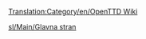 [[Translation:Category/en/OpenTTD Wiki]]

{{en/Bilingual box| Sl
| ---
| ''This category contains material relating to various administration aspects of the OpenTTD Wiki.''}}


[[sl/Main/Glavna stran]]